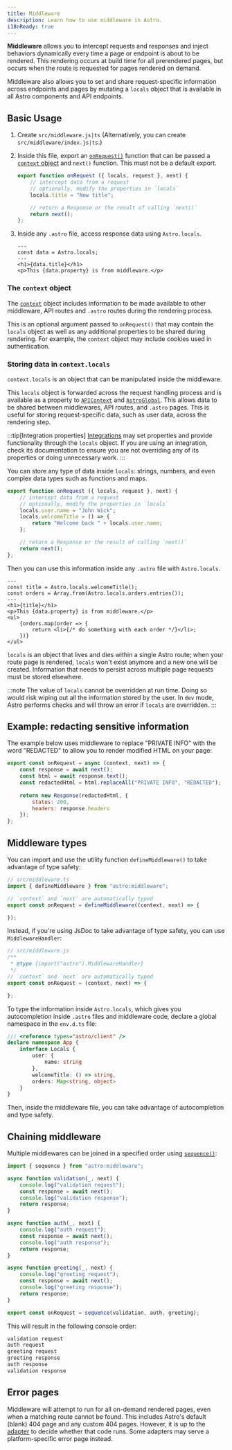 ```yaml
---
title: Middleware
description: Learn how to use middleware in Astro.
i18nReady: true
---
```


**Middleware** allows you to intercept requests and responses and inject behaviors dynamically every time a page or endpoint is about to be rendered. This rendering occurs at build time for all prerendered pages, but occurs when the route is requested for pages rendered on demand.

Middleware also allows you to set and share request-specific information across endpoints and pages by mutating a `locals` object that is available in all Astro components and API endpoints.

## Basic Usage

1. Create `src/middleware.js|ts` (Alternatively, you can create `src/middleware/index.js|ts`.)

2. Inside this file, export an [`onRequest()`](/en/reference/api-reference/#onrequest) function that can be passed a [`context` object](#the-context-object) and `next()` function. This must not be a default export.

    ```js title="src/middleware.js"
    export function onRequest ({ locals, request }, next) {
        // intercept data from a request
        // optionally, modify the properties in `locals`
        locals.title = "New title";

        // return a Response or the result of calling `next()`
        return next();
    };
    ```

3. Inside any `.astro` file, access response data using `Astro.locals`.

    ```astro title="src/components/Component.astro"
    ---
    const data = Astro.locals;
    ---
    <h1>{data.title}</h1>
    <p>This {data.property} is from middleware.</p>
    ```

### The `context` object

The [`context`](/en/reference/api-reference/#endpoint-context) object includes information to be made available to other middleware, API routes and `.astro` routes during the rendering process.

This is an optional argument passed to `onRequest()` that may contain the `locals` object as well as any additional properties to be shared during rendering. For example, the `context` object may include cookies used in authentication.

### Storing data in `context.locals`

`context.locals` is an object that can be manipulated inside the middleware.

This `locals` object is forwarded across the request handling process and is available as a property to [`APIContext`](/en/reference/api-reference/#contextlocals) and [`AstroGlobal`](/en/reference/api-reference/#astrolocals). This allows data to be shared between middlewares, API routes, and `.astro` pages. This is useful for storing request-specific data, such as user data, across the rendering step.

:::tip[Integration properties]
[Integrations](/en/guides/integrations-guide/) may set properties and provide functionality through the `locals` object. If you are using an integration, check its documentation to ensure you are not overriding any of its properties or doing unnecessary work.
:::

You can store any type of data inside `locals`: strings, numbers, and even complex data types such as functions and maps.

```js title="src/middleware.js"
export function onRequest ({ locals, request }, next) {
    // intercept data from a request
    // optionally, modify the properties in `locals`
    locals.user.name = "John Wick";
    locals.welcomeTitle = () => {
        return "Welcome back " + locals.user.name;
    };

    // return a Response or the result of calling `next()`
    return next();
};
```

Then you can use this information inside any `.astro` file with `Astro.locals`.

```astro title="src/pages/orders.astro"
---
const title = Astro.locals.welcomeTitle();
const orders = Array.from(Astro.locals.orders.entries());
---
<h1>{title}</h1>
<p>This {data.property} is from middleware.</p>
<ul>
    {orders.map(order => {
        return <li>{/* do something with each order */}</li>;
    })}
</ul>
```

`locals` is an object that lives and dies within a single Astro route; when your route page is rendered, `locals` won't exist anymore and a new one will be created. Information that needs to persist across multiple page requests must be stored elsewhere.

:::note
The value of `locals` cannot be overridden at run time. Doing so would risk wiping out all the information stored by the user.  In `dev` mode, Astro performs checks and will throw an error if `locals` are overridden.
:::

## Example: redacting sensitive information

The example below uses middleware to replace "PRIVATE INFO" with the word "REDACTED" to allow you to render modified HTML on your page:

```js title="src/middleware.js"
export const onRequest = async (context, next) => {
    const response = await next();
    const html = await response.text();
    const redactedHtml = html.replaceAll("PRIVATE INFO", "REDACTED");
    
    return new Response(redactedHtml, {
        status: 200,
        headers: response.headers
    });
};
```

## Middleware types

You can import and use the utility function `defineMiddleware()` to take advantage of type safety:

```ts
// src/middleware.ts
import { defineMiddleware } from "astro:middleware";

// `context` and `next` are automatically typed
export const onRequest = defineMiddleware((context, next) => {

});
```

Instead, if you're using JsDoc to take advantage of type safety, you can use `MiddlewareHandler`:

```js
// src/middleware.js
/**
 * @type {import("astro").MiddlewareHandler}
 */
// `context` and `next` are automatically typed
export const onRequest = (context, next) => {

};
```

To type the information inside `Astro.locals`, which gives you autocompletion inside `.astro` files and middleware code, declare a global namespace in the `env.d.ts` file:

```ts title="src/env.d.ts"
/// <reference types="astro/client" />
declare namespace App {
    interface Locals {
        user: {
            name: string
        },
        welcomeTitle: () => string,
        orders: Map<string, object>
    }
}
```

Then, inside the middleware file, you can take advantage of autocompletion and type safety.

## Chaining middleware

Multiple middlewares can be joined in a specified order using [`sequence()`](/en/reference/api-reference/#sequence):

```js title="src/middleware.js"
import { sequence } from "astro:middleware";

async function validation(_, next) {
    console.log("validation request");
    const response = await next();
    console.log("validation response");
    return response;
}

async function auth(_, next) {
    console.log("auth request");
    const response = await next();
    console.log("auth response");
    return response;
}

async function greeting(_, next) {
    console.log("greeting request");
    const response = await next();
    console.log("greeting response");
    return response;
}

export const onRequest = sequence(validation, auth, greeting);
```

This will result in the following console order:

```sh
validation request
auth request
greeting request
greeting response
auth response
validation response
```

## Error pages

Middleware will attempt to run for all on-demand rendered pages, even when a matching route cannot be found. This includes Astro's default (blank) 404 page and any custom 404 pages. However, it is up to the [adapter](/en/guides/server-side-rendering/) to decide whether that code runs. Some adapters may serve a platform-specific error page instead.

